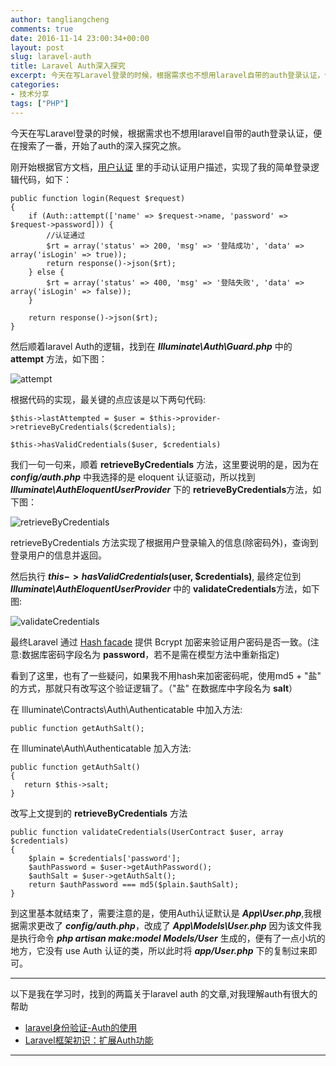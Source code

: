 ```yaml
---
author: tangliangcheng
comments: true
date: 2016-11-14 23:00:34+00:00
layout: post
slug: laravel-auth
title: Laravel Auth深入探究
excerpt: 今天在写Laravel登录的时候，根据需求也不想用laravel自带的auth登录认证，便在搜索了一番，开始了auth的深入探究之旅。
categories:
- 技术分享
tags: ["PHP"]
---
```


今天在写Laravel登录的时候，根据需求也不想用laravel自带的auth登录认证，便在搜索了一番，开始了auth的深入探究之旅。

刚开始根据官方文档，[用户认证](https://laravel-china.org/docs/5.1/authentication) 里的手动认证用户描述，实现了我的简单登录逻辑代码，如下：

	public function login(Request $request)
    {
        if (Auth::attempt(['name' => $request->name, 'password' => $request->password])) {
            //认证通过
            $rt = array('status' => 200, 'msg' => '登陆成功', 'data' => array('isLogin' => true));
            return response()->json($rt);
        } else {
            $rt = array('status' => 400, 'msg' => '登陆失败', 'data' => array('isLogin' => false));
        }

        return response()->json($rt);
    }
    

然后顺着laravel Auth的逻辑，找到在 ***Illuminate\Auth\Guard.php*** 中的 **attempt** 方法，如下图：

![attempt](./auth-1.png)

根据代码的实现，最关键的点应该是以下两句代码:

	$this->lastAttempted = $user = $this->provider->retrieveByCredentials($credentials);
	
	$this->hasValidCredentials($user, $credentials)
	
我们一句一句来，顺着 **retrieveByCredentials** 方法，这里要说明的是，因为在 ***config/auth.php*** 中我选择的是 eloquent 认证驱动，所以找到 ***Illuminate\AuthEloquentUserProvider*** 下的 **retrieveByCredentials**方法，如下图：

![retrieveByCredentials](./auth-2.png)

retrieveByCredentials 方法实现了根据用户登录输入的信息(除密码外)，查询到登录用户的信息并返回。

然后执行 **$this->hasValidCredentials($user, $credentials)**, 最终定位到 ***Illuminate\AuthEloquentUserProvider*** 中的 **validateCredentials**方法，如下图:

![validateCredentials](./auth-3.png)

最终Laravel 通过 [Hash facade](https://laravel-china.org/docs/5.1/hashing) 提供 Bcrypt 加密来验证用户密码是否一致。(注意:数据库密码字段名为 **password**，若不是需在模型方法中重新指定)

看到了这里，也有了一些疑问，如果我不用hash来加密密码呢，使用md5 + "盐" 的方式，那就只有改写这个验证逻辑了。（"盐" 在数据库中字段名为 **salt**）

在 Illuminate\Contracts\Auth\Authenticatable 中加入方法:

	public function getAuthSalt();
	

在 Illuminate\Auth\Authenticatable 加入方法:

	public function getAuthSalt()
    {
       return $this->salt;
    }
    
改写上文提到的 **retrieveByCredentials** 方法

	public function validateCredentials(UserContract $user, array $credentials)
    {
        $plain = $credentials['password'];
        $authPassword = $user->getAuthPassword();
        $authSalt = $user->getAuthSalt();
        return $authPassword === md5($plain.$authSalt);
    }
    
到这里基本就结束了，需要注意的是，使用Auth认证默认是 ***App\User.php***,我根据需求更改了 ***config/auth.php***，改成了 ***App\Models\User.php*** 因为该文件我是执行命令 ***php artisan make:model Models/User*** 生成的，便有了一点小坑的地方，它没有 use Auth 认证的类，所以此时将 ***app/User.php*** 下的复制过来即可。

----

以下是我在学习时，找到的两篇关于laravel auth 的文章,对我理解auth有很大的帮助

* [laravel身份验证-Auth的使用](https://my.oschina.net/cxz001/blog/347225)
* [Laravel框架初识：扩展Auth功能](http://blueve.me/archives/898)

----